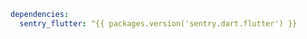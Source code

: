 ```yml {filename:"pubspec.yaml"}
dependencies:
  sentry_flutter: ^{{ packages.version('sentry.dart.flutter') }}
```
